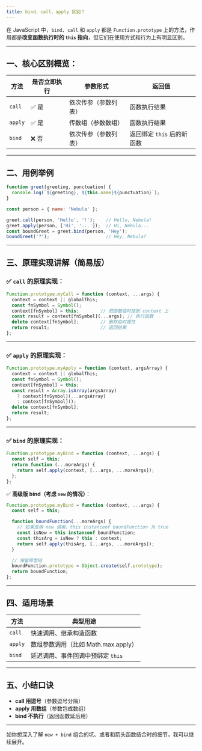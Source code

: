 ```yaml
---
title: bind、call、apply 区别？
---
```


在 JavaScript 中，`bind`、`call` 和 `apply` 都是 `Function.prototype` 上的方法，作用都是**改变函数执行时的 `this` 指向**，但它们在使用方式和行为上有明显区别。

---

## 一、核心区别概览：

| 方法      | 是否立即执行 | 参数形式       | 返回值               |
| ------- | ------ | ---------- | ----------------- |
| `call`  | ✅ 是    | 依次传参（参数列表） | 函数执行结果            |
| `apply` | ✅ 是    | 传数组（参数数组）  | 函数执行结果            |
| `bind`  | ❌ 否    | 依次传参（参数列表） | 返回绑定 `this` 后的新函数 |

---

## 二、用例举例

```javascript
function greet(greeting, punctuation) {
  console.log(`${greeting}, ${this.name}${punctuation}`);
}

const person = { name: 'Nebula' };

greet.call(person, 'Hello', '!');    // Hello, Nebula!
greet.apply(person, ['Hi', '...']);  // Hi, Nebula...
const boundGreet = greet.bind(person, 'Hey');
boundGreet('?');                     // Hey, Nebula?
```

---

## 三、原理实现讲解（简易版）

### ✅ `call` 的原理实现：

```javascript
Function.prototype.myCall = function (context, ...args) {
  context = context || globalThis;
  const fnSymbol = Symbol();
  context[fnSymbol] = this;        // 把函数临时挂到 context 上
  const result = context[fnSymbol](...args); // 执行函数
  delete context[fnSymbol];        // 删除临时属性
  return result;                   // 返回结果
};
```

---

### ✅ `apply` 的原理实现：

```javascript
Function.prototype.myApply = function (context, argsArray) {
  context = context || globalThis;
  const fnSymbol = Symbol();
  context[fnSymbol] = this;
  const result = Array.isArray(argsArray)
    ? context[fnSymbol](...argsArray)
    : context[fnSymbol]();
  delete context[fnSymbol];
  return result;
};
```

---

### ✅ `bind` 的原理实现：

```javascript
Function.prototype.myBind = function (context, ...args) {
  const self = this;
  return function (...moreArgs) {
    return self.apply(context, [...args, ...moreArgs]);
  };
};
```

✅ **高级版 bind（考虑 `new` 的情况）**：

```javascript
Function.prototype.myBind = function (context, ...args) {
  const self = this;

  function boundFunction(...moreArgs) {
    // 如果是用 new 调用，this instanceof boundFunction 为 true
    const isNew = this instanceof boundFunction;
    const thisArg = isNew ? this : context;
    return self.apply(thisArg, [...args, ...moreArgs]);
  }

  // 保留原型链
  boundFunction.prototype = Object.create(self.prototype);
  return boundFunction;
};
```

---

## 四、适用场景

| 方法      | 典型用途                      |
| ------- | ------------------------- |
| `call`  | 快速调用、继承构造函数               |
| `apply` | 数组参数调用（比如 Math.max.apply） |
| `bind`  | 延迟调用、事件回调中预绑定 `this`      |

---

## 五、小结口诀

* **call 用逗号**（参数逗号分隔）
* **apply 用数组**（参数包成数组）
* **bind 不执行**（返回函数延后用）

---

如你想深入了解 `new + bind` 组合的坑、或者和箭头函数结合时的细节，我可以继续展开。
